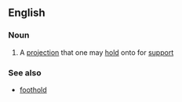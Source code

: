 ==English==

===Noun===
{{en-noun}}

# A [[projection]] that one may [[hold]] onto for [[support]]

===See also===
*[[foothold]]